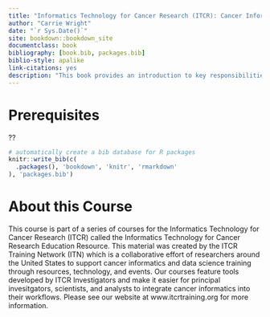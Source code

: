 ```yaml
--- 
title: "Informatics Technology for Cancer Research (ITCR): Cancer Informatics for PIs "
author: "Carrie Wright"
date: "`r Sys.Date()`"
site: bookdown::bookdown_site
documentclass: book
bibliography: [book.bib, packages.bib]
biblio-style: apalike
link-citations: yes
description: "This book provides an introduction to key responsibilities and tools for lab leaders conducting informatics for cancer research."
---
```


# Prerequisites {-}
??

```r
# automatically create a bib database for R packages
knitr::write_bib(c(
  .packages(), 'bookdown', 'knitr', 'rmarkdown'
), 'packages.bib')
```

# About this Course {-}

This course is part of a series of courses for the Informatics Technology for Cancer Research (ITCR) called the Informatics Technology for Cancer Research Education Resource. This material was created by the ITCR Training Network (ITN)  which is a collaborative effort of researchers around the United States to support cancer informatics and data science training through resources, technology, and events. Our courses feature tools developed by ITCR Investigators and make it easier for principal invesitgators, scientists, and analysts to integrate cancer informatics into their workflows. Please see our website at www.itcrtraining.org for more information.

